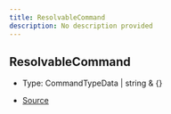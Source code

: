 ```yaml
---
title: ResolvableCommand
description: No description provided
---
```


## ResolvableCommand

- Type: CommandTypeData \| string & \{}

- [Source](https://github.com/underctrl-io/commandkit/blob/e7997746676c2b18be64230c918cb998973d18b5/packages/commandkit/src/app/handlers/AppCommandHandler.ts#L51)